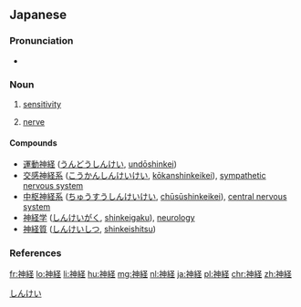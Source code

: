 {{also|神经|神經}}
==Japanese==
{{ja-kanjitab|しん|けい|yomi=o}}

===Pronunciation===
* {{ja-pron|しんけい|y=o|acc=1|acc_ref=NHK}}

===Noun===
{{ja-noun|しんけい|kyu=神經}}

# [[sensitivity]]
# {{lb|ja|anatomy}} [[nerve]]

====Compounds====
* [[運動神経]] ([[うんどうしんけい]], [[undōshinkei]])
* [[交感神経系]] ([[こうかんしんけいけい]], [[kōkanshinkeikei]]), [[sympathetic nervous system]]
* [[中枢神経系]] ([[ちゅうすうしんけいけい]], [[chūsūshinkeikei]]), [[central nervous system]]
* [[神経学]] ([[しんけいがく]], [[shinkeigaku]]), [[neurology]]
* [[神経質]] ([[しんけいしつ]], [[shinkeishitsu]])

===References===
<references/>

[[Category:ja:Anatomy|しんけい]]

[[fr:神経]]
[[lo:神経]]
[[li:神経]]
[[hu:神経]]
[[mg:神経]]
[[nl:神経]]
[[ja:神経]]
[[pl:神経]]
[[chr:神経]]
[[zh:神経]]